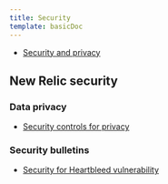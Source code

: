 ```yaml
---
title: Security
template: basicDoc
---
```


* [Security and privacy](/docs/security)

## New Relic security

### Data privacy

* [Security controls for privacy](/docs/security/new-relic-security/data-privacy/security-controls-privacy)

### Security bulletins

* [Security for Heartbleed vulnerability](/docs/security/new-relic-security/security-bulletins/security-heartbleed-vulnerability)
